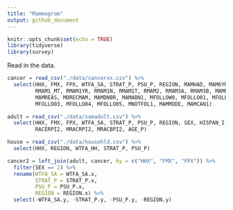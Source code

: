 ```yaml
---
title: "Mammogram"
output: github_document
---
```


```r
knitr::opts_chunk$set(echo = TRUE)
library(tidyverse)
library(survey)
```

Read in the data.
```r
cancer = read_csv("./data/cancerxx.csv") %>%
  select(HHX, FMX, FPX, WTFA_SA, STRAT_P, PSU_P, REGION, MAMHAD, MAM6YR, 
         RMAM1_MT, RMAM1YR, RMAM1N, RMAM1T, RMAM2, RMAM3A, RMAM3B, MAMPAY, 
         MAMREAS, MDRECMAM, MAMDNBR, MAMABN1, MFOLLOW0, MFOLLO01, MFOLLO02, 
         MFOLLO03, MFOLLO04, MFOLLO05, MNOTFOL1, MAMMODE, MAMCAN1)

adult = read_csv("./data/samadult.csv") %>%
  select(HHX, FMX, FPX, WTFA_SA, STRAT_P, PSU_P, REGION, SEX, HISPAN_I, 
         RACERPI2, MRACRPI2, MRACBPI2, AGE_P)

house = read_csv("./data/househld.csv") %>%
  select(HHX, REGION, WTFA_HH, STRAT_P, PSU_P)

cancer2 = left_join(adult, cancer, by = c("HHX", "FMX", "FPX")) %>%
  filter(SEX == 2) %>%
  rename(WTFA_SA = WTFA_SA.x,
         STRAT_P = STRAT_P.x,
         PSU_P = PSU_P.x,
         REGION = REGION.x) %>%
  select(-WTFA_SA.y, -STRAT_P.y, -PSU_P.y, -REGION.y)
```

